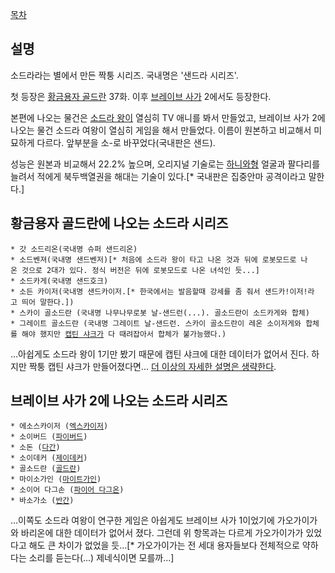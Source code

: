 [[목차]]

== 설명 ==
소드라라는 별에서 만든 짝퉁 시리즈. 국내명은 '샌드라 시리즈'. 

첫 등장은 [[황금용자 골드란]] 37화. 이후 [[브레이브 사가]] 2에서도 등장한다.

본편에 나오는 물건은 [[소드라 왕]]이 열심히 TV 애니를 봐서 만들었고, 브레이브 사가 2에 나오는 물건 소드라 여왕이 열심히 게임을 해서 만들었다. 이름이 원본하고 비교해서 미묘하게 다르다. 앞부분을 소-로 바꾸었다(국내판은 샌드).

성능은 원본과 비교해서 22.2% 높으며, 오리지널 기술로는 [[하니와]]형 얼굴과 팔다리를 늘려서 적에게 북두백열권을 해대는 기술이 있다.[* 국내판은 집중안마 공격이라고 말한다.]

== 황금용자 골드란에 나오는 소드라 시리즈 ==
 * 갓 소드리온(국내명 슈퍼 샌드리온)
 * 소드벤져(국내명 샌드벤저)[* 처음에 소드라 왕이 타고 나온 것과 뒤에 로봇모드로 나온 것으로 2대가 있다. 정식 버전은 뒤에 로봇모드로 나온 녀석인 듯...]
 * 소드카게(국내명 샌드호크)
 * 소든 카이저(국내명 샌드카이저.[* 한국에서는 발음할때 강세를 좀 줘서 샌드카!이저!라고 띄어 말한다.])
 * 스카이 골소드란 (국내명 나무나무로봇 날-샌드런(...). 골소드란이 소드카게와 합체)
 * 그레이트 골소드란 (국내명 그레이트 날-샌드런. 스카이 골소드란이 레온 소이저게와 합체를 해야 했지만 [[캡틴 샤크]]가 다 때려잡아서 합체가 불가능했다.)

…아쉽게도 소드라 왕이 1기만 봤기 때문에 캡틴 샤크에 대한 데이터가 없어서 진다. 하지만 짝퉁 캡틴 샤크가 만들어졌다면... [[더 이상의 자세한 설명은 생략한다]].

== 브레이브 사가 2에 나오는 소드라 시리즈 ==
 * 에소스카이저 ([[엑스카이저]])
 * 소이버드 ([[파이버드]])
 * 소돈 ([[다간]])
 * 소이데커 ([[제이데커]])
 * 골소드란 ([[골드란]])
 * 마이소가인 ([[마이트가인]])
 * 소이어 다그손 ([[파이어 다그온]]) 
 * 바소가소 ([[반간]])

…이쪽도 소드라 여왕이 연구한 게임은 아쉽게도 브레이브 사가 1이었기에 가오가이가와 바리온에 대한 데이터가 없어서 졌다. 그런데 위 항목과는 다르게 가오가이가가 있었다고 해도 큰 차이가 없었을 듯...[* 가오가이가는 전 세대 용자들보다 전체적으로 약하다는 소리를 듣는다(...) 제네식이면 모를까...]
